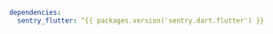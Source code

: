```yml {filename:pubspec.yaml}
dependencies:
  sentry_flutter: ^{{ packages.version('sentry.dart.flutter') }}
```
